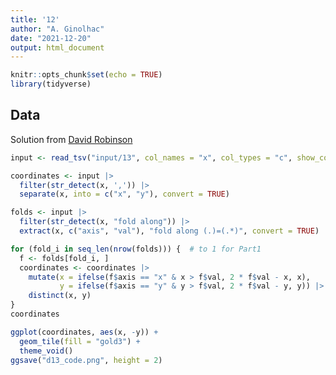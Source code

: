 ```yaml
---
title: '12'
author: "A. Ginolhac"
date: "2021-12-20"
output: html_document
---
```


```r
knitr::opts_chunk$set(echo = TRUE)
library(tidyverse)
```

## Data

Solution from [David Robinson](https://twitter.com/drob/status/1470424568275820548?s=20)

```r
input <- read_tsv("input/13", col_names = "x", col_types = "c", show_col_types = FALSE)

coordinates <- input |> 
  filter(str_detect(x, ',')) |> 
  separate(x, into = c("x", "y"), convert = TRUE)

folds <- input |> 
  filter(str_detect(x, "fold along")) |> 
  extract(x, c("axis", "val"), "fold along (.)=(.*)", convert = TRUE)
```

```r
for (fold_i in seq_len(nrow(folds))) {  # to 1 for Part1
  f <- folds[fold_i, ]
  coordinates <- coordinates |> 
    mutate(x = ifelse(f$axis == "x" & x > f$val, 2 * f$val - x, x),
           y = ifelse(f$axis == "y" & y > f$val, 2 * f$val - y, y)) |> 
    distinct(x, y)
}
coordinates
```

```r
ggplot(coordinates, aes(x, -y)) +
  geom_tile(fill = "gold3") +
  theme_void()
ggsave("d13_code.png", height = 2)
```

